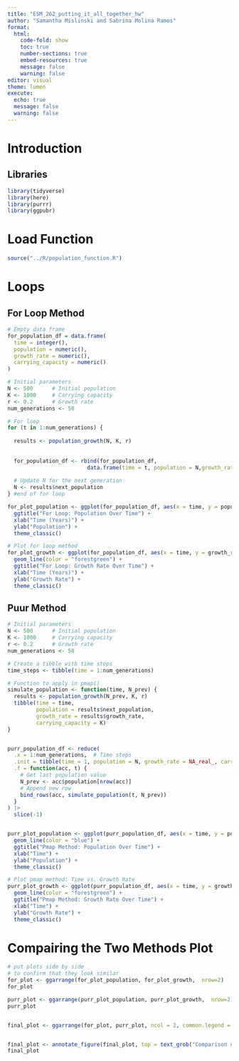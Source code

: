 ```yaml
---
title: "ESM_262_putting_it_all_together_hw"
author: "Samantha Mislinski and Sabrina Molina Ramos"
format: 
  html: 
    code-fold: show
    toc: true
    number-sections: true
    embed-resources: true
    message: false 
    warning: false
editor: visual
theme: lumen
execute:
  echo: true
  message: false
  warning: false
---
```


# Introduction

## Libraries
```r
library(tidyverse)
library(here)
library(purrr)
library(ggpubr)
```


# Load Function

```r
source("../R/population_function.R")
```

# Loops

## For Loop Method

```r
# Empty data frame
for_population_df = data.frame(
  time = integer(),          
  population = numeric(),    
  growth_rate = numeric(),   
  carrying_capacity = numeric()  
)

# Initial parameters
N <- 500      # Initial population
K <- 1000     # Carrying capacity
r <- 0.2      # Growth rate
num_generations <- 50 

# For loop
for (t in 1:num_generations) {
  
  results <- population_growth(N, K, r)
  
  
  for_population_df <- rbind(for_population_df, 
                         data.frame(time = t, population = N,growth_rate = results$growth_rate, carrying_capacity = K))
  
  # Update N for the next generation
  N <- results$next_population
} #end of for loop

for_plot_population <- ggplot(for_population_df, aes(x = time, y = population)) + geom_line(color = "blue") +
  ggtitle("For Loop: Population Over Time") +
  xlab("Time (Years)") +
  ylab("Population") +
  theme_classic()

# Plot for loop method
for_plot_growth <- ggplot(for_population_df, aes(x = time, y = growth_rate)) +
  geom_line(color = "forestgreen") +
  ggtitle("For Loop: Growth Rate Over Time") +
  xlab("Time (Years)") +
  ylab("Growth Rate") +
  theme_classic()


```

## Puur Method

```r
# Initial parameters
N <- 500      # Initial population
K <- 1000     # Carrying capacity
r <- 0.2      # Growth rate
num_generations <- 50 

# Create a tibble with time steps
time_steps <- tibble(time = 1:num_generations)

# Function to apply in pmap()
simulate_population <- function(time, N_prev) {
  results <- population_growth(N_prev, K, r)
  tibble(time = time, 
         population = results$next_population, 
         growth_rate = results$growth_rate, 
         carrying_capacity = K)
} 


purr_population_df <- reduce(
  .x = 1:num_generations,  # Time steps
  .init = tibble(time = 1, population = N, growth_rate = NA_real_, carrying_capacity = K),  
  .f = function(acc, t) {
    # Get last population value
    N_prev <- acc$population[nrow(acc)]
    # Append new row
    bind_rows(acc, simulate_population(t, N_prev))
  }
) |>
  slice(-1)  


purr_plot_population <- ggplot(purr_population_df, aes(x = time, y = population)) +
  geom_line(color = "blue") +
  ggtitle("Pmap Method: Population Over Time") +
  xlab("Time") +
  ylab("Population") +
  theme_classic()

# Plot pmap method: Time vs. Growth Rate
purr_plot_growth <- ggplot(purr_population_df, aes(x = time, y = growth_rate)) +
  geom_line(color = "forestgreen") +
  ggtitle("Pmap Method: Growth Rate Over Time") +
  xlab("Time") +
  ylab("Growth Rate") +
  theme_classic()

```

# Compairing the Two Methods Plot

```r
# put plots side by side
# to confirm that they look similar
for_plot <- ggarrange(for_plot_population, for_plot_growth,  nrow=2)
for_plot

purr_plot <- ggarrange(purr_plot_population, purr_plot_growth,  nrow=2)
purr_plot


final_plot <- ggarrange(for_plot, purr_plot, ncol = 2, common.legend = TRUE, legend = "bottom") 


final_plot <- annotate_figure(final_plot, top = text_grob("Comparison of For Loop and Purr Methods", size = 14))
final_plot
```
